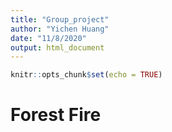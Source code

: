 ```yaml
---
title: "Group_project"
author: "Yichen Huang"
date: "11/8/2020"
output: html_document
---
```


```r
knitr::opts_chunk$set(echo = TRUE)
```

# Forest Fire